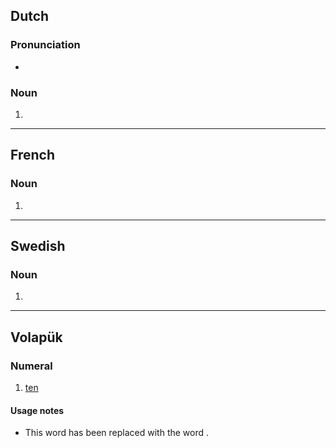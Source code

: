 {{also|BALs|báls|bāls|båls}}
==Dutch==

===Pronunciation===
* {{audio|nl|Nl-bals.ogg|Audio}}

===Noun===
{{head|nl|noun plural form}}

# {{nl-noun form of|pl|bal}}

----

==French==

===Noun===
{{head|fr|noun form|g=m}}

# {{plural of|fr|bal}}

----

==Swedish==

===Noun===
{{head|sv|noun form}}

# {{sv-noun-form-indef-gen|bal}}

----

==Volapük==

===Numeral===
{{head|vo|numeral}}

# {{cln|vo|cardinal numbers}} {{lb|vo|obsolete}} [[ten]]

====Usage notes====
* This word has been replaced with the word {{m|vo|deg}}.